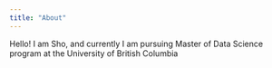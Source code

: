 ```yaml
---
title: "About"
---
```


Hello! I am Sho, and currently I am pursuing Master of Data Science program at the University of British Columbia

